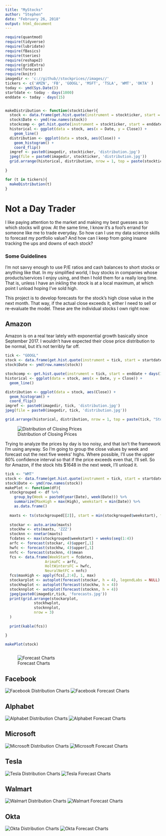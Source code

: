 ```yaml
---
title: "MyStocks"
author: "Stephen"
date: "February 26, 2018"
output: html_document
---
```


```r
require(quantmod)
require(tidyverse)
require(lubridate)
require(fBasics)
require(tseries)
require(reshape2)
require(gridExtra)
require(forecast)
require(knitr)
imagedir <- 'c://github//stockprices//images//'
tickers <- c('AMZN', 'FB', 'GOOGL', 'MSFT', 'TSLA', 'WMT', 'OKTA' )
today <- ymd(Sys.Date())
startdate <- today - days(1000)
enddate <- today - days(15)


makeDistribution <- function(stockticker){
  stock <- data.frame(get.hist.quote(instrument = stockticker, start = startdate, end = enddate))
  stock$Date <- ymd(row.names(stock))
  stockcomp <- get.hist.quote(instrument = stockticker, start = enddate + days(1), end = today - days(1))
  historical <- ggplot(data = stock, aes(x = Date, y = Close)) + 
    geom_line()
  distribution <- ggplot(data = stock, aes(Close)) + 
    geom_histogram() + 
    coord_flip() 
  imgref <- paste0(imagedir, stockticker, 'distribution.jpg')
  jpeg(file = paste0(imagedir, stockticker, 'distribution.jpg'))
  grid.arrange(historical, distribution, nrow = 1, top = paste(stockticker, "Stock Price and Distribution", sep = " "))
  
}

for (t in tickers){
  makeDistribution(t)
}

```
# Not a Day Trader

I like paying attention to the market and making my best guesses as to which stocks will grow. At the same time, I know it's a fool's errand for someone like me to trade everyday. So how can I use my data science skills to forecast my portfolio value? And how can I keep from going insane tracking the ups and downs of each stock?

### Some Guidelines
I'm not savvy enough to use P/E ratios and cash balances to short stocks or anything like that. In my simplified world, I buy stocks in companies whose products/services I enjoy using, and then I hold them for a really long time. That is, unless I have an inkling the stock is at a local maximum, at which point I unload hoping I've sold high.

This project is to develop forecasts for the stock's high close value in the next month. That way, if the actual close exceeds it, either I need to sell or re-evaluate the model. These are the individual stocks I own right now:

## Amazon

Amazon is on a real tear lately with exponential growth basically since September 2017. I wouldn't have expected their close price distribution to be normal, but it's not terribly far off.

```r
tick <- "GOOGL"
stock <- data.frame(get.hist.quote(instrument = tick, start = startdate, end = enddate))
stock$Date <- ymd(row.names(stock))

stockcomp <- get.hist.quote(instrument = tick, start = enddate + days(1), end = today - days(1))
historical <- ggplot(data = stock, aes(x = Date, y = Close)) + 
  geom_line()

distribution <- ggplot(data = stock, aes(Close)) + 
  geom_histogram() + 
  coord_flip() 
imgref <- paste0(imagedir, tick, 'distribution.jpg')
jpeg(file = paste0(imagedir, tick, 'distribution.jpg'))

grid.arrange(historical, distribution, nrow = 1, top = paste(tick, "Stock Price and Distribution", sep = " "))


```

![Distribution of Closing Prices](images/AMZNdistribution.jpg?raw=true)

Trying to analyze the prices by day is too noisy, and that isn't the framework I'm using anyway. So I'm going to group the close values by week and forecast out the next five weeks' highs. Where possible, I'll use the upper 80% confidence interval so that if the price exceeds even that, I'll sell. So for Amazon, if the stock hits $1648 in the next week, I'll unload it.


```r
tick <- "WMT"
stock <- data.frame(get.hist.quote(instrument = tick, start = startdate, end = enddate))
stock$Date <- ymd(row.names(stock))
makePlot <- function(df){
  stockgrouped <- df %>%
    group_by(Week = paste0(year(Date), week(Date))) %>%
    summarize(MaxHigh = max(High), weekstart = min(Date)) %>%
    as.data.frame()
  
  maxts <- ts(stockgrouped[[2]], start = min(stockgrouped$weekstart), frequency = 52)
  
  stockar <- auto.arima(maxts)
  stockhw <- ets(maxts, 'ZZZ')
  stocknn <- nnetar(maxts)
  fcdates <- max(stockgrouped$weekstart) + weeks(seq(1:4))
  arfc <- forecast(stockar, 4)$upper[,1]
  hwfc <- forecast(stockhw, 4)$upper[,1]
  nnfc <- forecast(stocknn, 4)$mean
  fcs <- data.frame(WeekStart = fcdates, 
                  ArimaFC = arfc, 
                  HoltWintersFC = hwfc, 
                  NeuralNetFC = nnfc)
  fcs$maxHigh <- apply(fcs[,2:4], 1, max)
  stockarplot <- autoplot(forecast(stockar, h = 4), legendLabs = NULL)
  stockhwplot <- autoplot(forecast(stockhw, h = 4))
  stocknnplot <- autoplot(forecast(stocknn, h = 4))
  jpeg(paste0(imagedir,tick, 'forecasts.jpg'))
  print(grid.arrange(stockarplot,
             stockhwplot,
             stocknnplot, 
             nrow = 3)
  )
  
  print(kable(fcs))

}

makePlot(stock)



```


![Forecast Charts](images/AMZNforecasts.jpg?raw=true)



## Facebook

![Facebook Distribution Charts](images/FBforecasts.jpg?raw=true)
![Facebook Forecast Charts](images/FBforecasts.jpg?raw=true)

## Alphabet
![Alphabet Distribution Charts](images/GOOGLforecasts.jpg?raw=true)
![Alphabet Forecast Charts](images/GOOGLforecasts.jpg?raw=true)

## Microsoft
![Microsoft Distribution Charts](images/MSFTforecasts.jpg?raw=true)
![Microsoft Forecast Charts](images/MSFTforecasts.jpg?raw=true)

## Tesla

![Tesla Distribution Charts](images/TSLAforecasts.jpg?raw=true)
![Tesla Forecast Charts](images/TSLAforecasts.jpg?raw=true)

## Walmart

![Walmart Distribution Charts](images/WMTforecasts.jpg?raw=true)
![Walmart Forecast Charts](images/WMTforecasts.jpg?raw=true)

## Okta

![Okta Distribution Charts](images/OKTAforecasts.jpg?raw=true)
![Okta Forecast Charts](images/OKTAforecasts.jpg?raw=true)

